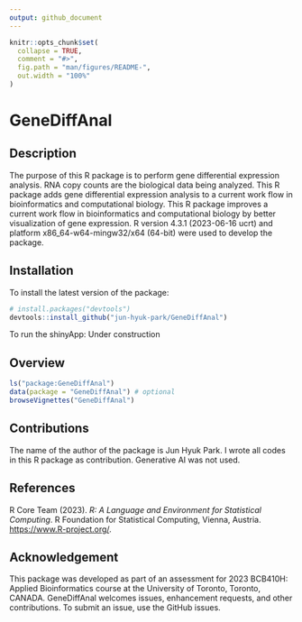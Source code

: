 ```yaml
---
output: github_document
---
```


<!-- README.md is generated from README.Rmd. Please edit that file -->

```r
knitr::opts_chunk$set(
  collapse = TRUE,
  comment = "#>",
  fig.path = "man/figures/README-",
  out.width = "100%"
)
```

# GeneDiffAnal

<!-- badges: start -->
<!-- badges: end -->

## Description

The purpose of this R package is to perform gene differential expression analysis.
RNA copy counts are the biological data being analyzed.
This R package adds gene differential expression analysis to a current work flow in bioinformatics and computational biology.
This R package improves a current work flow in bioinformatics and computational biology by better visualization of gene expression.
R version 4.3.1 (2023-06-16 ucrt) and platform x86_64-w64-mingw32/x64 (64-bit) were used to develop the package.

## Installation

To install the latest version of the package:

``` r
# install.packages("devtools")
devtools::install_github("jun-hyuk-park/GeneDiffAnal")
```

To run the shinyApp: Under construction

## Overview

``` r
ls("package:GeneDiffAnal")
data(package = "GeneDiffAnal") # optional
browseVignettes("GeneDiffAnal")
```

## Contributions

The name of the author of the package is Jun Hyuk Park.
I wrote all codes in this R package as contribution.
Generative AI was not used.

## References

R Core Team (2023). _R: A Language and Environment for Statistical Computing_. R Foundation for Statistical Computing, Vienna,
  Austria. <https://www.R-project.org/>.

## Acknowledgement

This package was developed as part of an assessment for 2023 BCB410H: Applied Bioinformatics course at the University of Toronto, Toronto, CANADA. GeneDiffAnal welcomes issues, enhancement requests, and other contributions. To submit an issue, use the GitHub issues.

